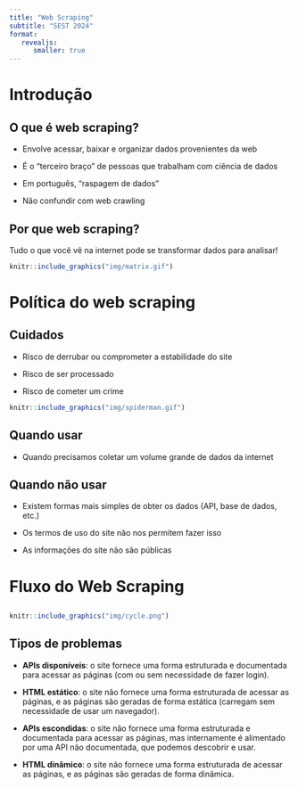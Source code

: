 ```yaml
---
title: "Web Scraping"
subtitle: "SEST 2024"
format: 
   revealjs:
      smaller: true
---
```


# Introdução

## O que é web scraping?

- Envolve acessar, baixar e organizar dados provenientes da web

- É o "terceiro braço" de pessoas que trabalham com ciência de dados

- Em português, "raspagem de dados"

- Não confundir com web crawling

## Por que web scraping?

Tudo o que você vê na internet pode se transformar dados para analisar!

```r
knitr::include_graphics("img/matrix.gif")
```

# Política do web scraping

## Cuidados

- Risco de derrubar ou comprometer a estabilidade do site

- Risco de ser processado

- Risco de cometer um crime

```r
knitr::include_graphics("img/spiderman.gif")
```

## Quando usar

- Quando precisamos coletar um volume grande de dados da internet

## Quando não usar

- Existem formas mais simples de obter os dados (API, base de dados, etc.)

- Os termos de uso do site não nos permitem fazer isso

- As informações do site não são públicas


# Fluxo do Web Scraping 

##

```r
knitr::include_graphics("img/cycle.png")
```

## Tipos de problemas

- **APIs disponíveis**: o site fornece uma forma estruturada e documentada para acessar as páginas (com ou sem necessidade de fazer login).

- **HTML estático**: o site não fornece uma forma estruturada de acessar as páginas, e as páginas são geradas de forma estática (carregam sem necessidade de usar um navegador).

- **APIs escondidas**: o site não fornece uma forma estruturada e documentada para acessar as páginas, mas internamente é alimentado por uma API não documentada, que podemos descobrir e usar.

- **HTML dinâmico**: o site não fornece uma forma estruturada de acessar as páginas, e as páginas são geradas de forma dinâmica.
